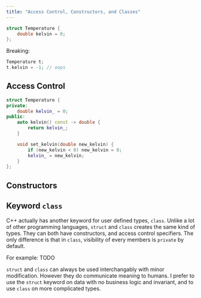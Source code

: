 ```yaml
---
title: "Access Control, Constructors, and Classes"
---
```



```cpp
struct Temperature {
    double kelvin = 0;
};
```

Breaking:

```cpp
Temperature t;
t.kelvin = -1; // oops
```

## Access Control

```cpp
struct Temperature {
private:
    double kelvin_ = 0;
public:
    auto kelvin() const -> double {
        return kelvin_;
    }

    void set_kelvin(double new_kelvin) {
        if (new_kelvin < 0) new_kelvin = 0;
        kelvin_ = new_kelvin;
    }
};
```

## Constructors

## Keyword `class`

C++ actually has another keyword for user defined types, `class`.
Unlike a lot of other programming languages, `struct` and `class` creates the same kind of types.
They can both have constructors, and access control specifiers.
The only difference is that in `class`,
visibility of every members is `private` by default.

For example: TODO

`struct` and `class` can always be used interchangably with minor modification.
However they do communicate meaning to humans.
I prefer to use the `struct` keyword on data with no business logic and invariant,
and to use `class` on more complicated types.